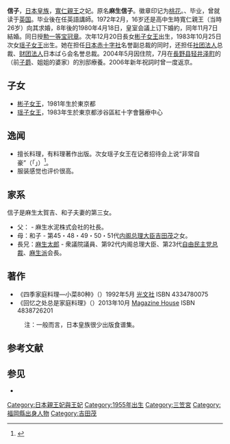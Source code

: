 {{東亞女性歷史人物
|名稱 =[[寛仁親王|寬仁親王]]妃 信子
|身份 =寬仁親王妃
|國家 =
|時代 =
|屆數 =
|前任 = 
|繼任 = 
|圖片名稱 =Princess Nobuko (cropped).jpg
|圖片大小 =
|圖片說明 =
|姓=
|名=信子
|姓名=
|字=
|最高職務 =
|封爵 =
|封號 =
|位號=
|位階=
|品階=
|御稱號 =<!--日本皇族之稱號-->
|宮號1 =<!--日本皇族之宮號-->
|宮號2 =<!--朝鮮王族之宮號-->
|封地 =
|湯沐邑 =
|神號 =
|尊號 =
|族裔 = 
|信仰 =<!--指的是宗教信仰-->
|旗籍 =<!--清朝旗人專用-->
|氏族 =
|府邸 =
|世系 = 
|初名 =
|乳名 =<!--日本、朝鮮、琉球以外人物用-->
|幼名 =<!--日本人用-->
|兒名 =<!--朝鮮人用-->
|童名 =<!--琉球人用-->
|小字=
|號=
|法號=
|院號=
|其他名號=
|出生日期=[[昭和|昭和]]三十年 {{birth date and age|1955|4|9}}
|出生地點=[[日本|日本]][[東京都|東京都]][[澀谷區|澀谷區]][[松濤|松濤]]
|婚年=1980年11月7日
|逝世日期=
|逝世地點=
|諡號=
|墓葬=
|祠廟=
|父親=麻生太賀吉
|嫡母=
|母親=麻生和子
|夫={{marriage|[[寬仁親王|寬仁親王]]|1980|2012|end=逝世}}
|婚姻名份=
|夫之父=[[三笠宮崇仁親王|三笠宮崇仁親王]]
|夫之母=[[崇仁親王妃百合子|百合子王妃]]
|夫之嫡母=
|夫之元配=
|夫之正室=
|夫之繼室=
|夫之平妻=
|夫之側室=
|兄弟=[[麻生太郎|麻生太郎]]<br>麻生次郎<br>麻生泰
|姊妹=相馬雪子<br>荒船旦子
|嫡兄弟=
|嫡姊妹=
|庶兄弟=
|庶姊妹=
|同胞兄弟=
|同胞姊妹=
|異母兄弟=
|異母姊妹=
|異父兄弟=
|異父姊妹=
|繼兄弟=
|繼姊妹=
|子=
|女=[[彬子女王|彬子女王]]<br>[[瑤子女王|瑤子女王]]
|養子=
|養女=
|繼子=
|繼女=
|其他親屬 =
|經歷 = 
|著作 =
|注釋=}}
{{日本皇室}}
'''信子'''{{BD|1955年|4月9日}}，[[日本|日本]][[皇族|皇族]]，[[寛仁親王|寬仁親王]]之妃。原名'''麻生信子'''。徽章印记为[[桃花|桃花]]。{{tsl|ja|聖心女子学院初等科}}、{{tsl|ja|聖心女子学院中等科|聖心女子学院中等科|中等科}}毕业，曾就读于[[英国|英国]]{{tsl|en|Finishing school|禮儀學校}}。毕业後在{{tsl|ja|松濤幼稚園}}任英語講師。1972年2月，16岁还是高中生時寬仁親王（当時26岁）向其求婚，8年後的1980年4月18日，皇室会議上订下婚約，同年11月7日結婚。同日授[[勲一等宝冠章|勲一等宝冠章]]。次年12月20日長女[[彬子女王|彬子女王]]出生，1983年10月25日次女[[瑶子女王|瑶子女王]]出生。她在担任[[日本赤十字社|日本赤十字社]]名誉副总裁的同时，还担任[[社团法人|社团法人]]{{tsl|ja|東京慈恵会|東京慈惠会}}总裁、[[财团法人|财团法人]]日本ばら会名誉总裁。2004年5月因{{tsl|en|Brain ischemia|脑缺血}}住院，7月在[[長野县|長野县]][[轻井泽町|轻井泽町]]的{{tsl|ja|相馬氏|相馬氏|相馬家}}（前[[子爵|子爵]]、姐姐的婆家）的別邸療養。2006年新年祝詞时曾一度返京。

== 子女 ==
* [[彬子女王|彬子女王]]，1981年生於東京都
* [[瑶子女王|瑶子女王]]，1983年生於東京都涉谷區紅十字會醫療中心

== 逸闻 ==
* 擅长料理，有料理著作出版。次女瑶子女王在记者招待会上说“非常自豪”（「{{lang|ja|とても自慢}}」）<ref>{{Cite web|url=http://www.kunaicho.go.jp/activity/activity/05/press06-h15.html|script-title=ja:瑶子女王殿下の記者会見の内容（要旨）|publisher=日本宫内厅|accessdate=2013-10-20|archiveurl=https://web.archive.org/web/20160914184752/http://www.kunaicho.go.jp/activity/activity/05/press06-h15.html|archivedate=2016-09-14|language=ja|dead-url=no}}</ref>。
* 服装感觉也评价很高。

== 家系 ==
信子是麻生太賀吉、和子夫妻的第三女。
* 父：{{tsl|ja|麻生太賀吉}} - 麻生水泥株式会社的社長。
* 母：和子 - 第45・48・49・50・51代[[内阁总理大臣|内阁总理大臣]][[吉田茂|吉田茂]]之女。
* 長兄：[[麻生太郎|麻生太郎]] - 衆議院議員、第92代内阁总理大臣、第23代[[自由民主党总裁|自由民主党总裁]]、[[麻生派|麻生派]]会長。

{{Familytree/start}}
{{Familytree|border=0|boxstyle=text-align:left|||||||||ND1|||||||||||ND1 = 野田勢三郎}}{{Familytree|border=0|boxstyle=text-align:left|||||||||}|-|-|ND2|||||||ND2 = 野田健三郎}}
{{Familytree|border=0|boxstyle=text-align:left|||||||||:||||}|-|-|-|ND3|||||ND3 = 野田宏一郎<br>（{{tsl|ja|野田昌宏}}）电视节目《{{tsl|ja|ひらけ!ポンキッキ}}》创始人}}
{{Familytree|border=0|boxstyle=text-align:left|||||||||:|||,|AS4|,|SZ2|||||AS4 = ツヤ子|SZ2 = {{tsl|ja|鈴木俊一 (衆議院議員)|鈴木俊一 (日本衆議院議員)|鈴木俊一}}}}
{{Familytree|border=0|boxstyle=text-align:left|||||||||:|||!|SZ1|^|SZ3|||||SZ1 = [[鈴木善幸|鈴木善幸]]<br>（首相）|SZ3 = [[麻生ちか子|千賀子]]}}
{{Familytree|border=0|boxstyle=text-align:left||KN1|v|KN2|:|||!|||||:||||||KN1 = {{tsl|ja|加納久宜}}|KN2 = {{tsl|ja|加納久朗}}}}
{{Familytree|border=0|boxstyle=text-align:left|||||)|-|-|-|KN3|!|||||:|||||KN3 = 八重子}}
{{Familytree|border=0|boxstyle=text-align:left|||||`|-|-|-|KN4|!||||,|AS6|||||KN4 = 夏子|AS6 = [[麻生太郎|麻生太郎]]}}
{{Familytree|border=0|boxstyle=text-align:left|||||||||}|-|-|^|AS5|)|AS7|||||AS5 = {{tsl|ja|麻生太賀吉}}|AS7 = 麻生次郎}}
{{Familytree|border=0|boxstyle=text-align:left|AS1|-|AS2|-|AS3||}|-|-|+|AS8|||||AS1 = 麻生賀郎|AS2 = [[麻生太吉|麻生太吉]]|AS3 = 麻生太郎|AS8 = 雪子}}
{{Familytree|border=0|boxstyle=text-align:left||||||||||||,|YS2|!|:|||||||YS2 = 和子}}
{{Familytree|border=0|boxstyle=text-align:left|||||TK1|-|YS1|)|YS3|!|SM1|SM2||TK1 = {{tsl|ja|竹内綱}}|YS1 = [[吉田茂|吉田茂]]<br>（首相）|YS3 = {{tsl|ja|吉田健一 (英文学者)|吉田健一 (英语学者)|吉田健一}}|SM1 = 相馬和胤|SM2 = （{{tsl|ja|相馬氏|相馬氏|相馬家}}第33代当主<br>Ming of Japan（{{lang|ja|ミングオブジャパン}}）社長）}}
{{Familytree|border=0|boxstyle=text-align:left|||||||||}|-|-|+|YS4|)|AS9|||||YS4 = 吉田正男|AS9 = 旦子}}
{{Familytree|border=0|boxstyle=text-align:left||||||||,|MK2|)|YS5|!|:|||||||MK2 = 雪子|YS5 = 江子}}
{{Familytree|border=0|boxstyle=text-align:left|OKB|-|MK1|!||||`|YS6|!|AR1|AR2||OKB = [[大久保利通|大久保利通]]|MK1 = [[牧野伸顕|牧野伸顕]]|YS6 = 樱子|AR1 = 荒船清彦|AR2 = （駐西班牙大使）}}
{{Familytree|border=0|boxstyle=text-align:left|||||}|-|-|(||||||||)|A10|||||AK2 = 英子|A10 = '''信子'''}}
{{Familytree|border=0|boxstyle=text-align:left|MS1|-|MS2|!||||||||!|}|-|-|v|AKK|MS1 = {{tsl|ja|三島通庸}}|MS2 = 峰子|AKK = [[彬子女王|彬子女王]]}}
{{Familytree|border=0|boxstyle=text-align:left||||||||`|MK3|||||!|TMH|`|YOK|MK3 = 利武子|TMH = [[寛仁親王|寬仁親王]]|YOK = [[瑶子女王|瑶子女王]]}}
{{Familytree|border=0|boxstyle=text-align:left|||||||||:|||||||`|A11|||||A11 = {{tsl|ja|麻生泰}}<br>（{{tsl|ja|麻生 (企業)|麻生 (企業)|麻生}}社長）}}
{{Familytree|border=0|boxstyle=text-align:left|||||||||}|-|-|-|AK2||:|||||||AK2 = 英子|TK1 = [[武見太郎|武見太郎]]<br>（日本医師会会長）}}
{{Familytree|border=0|boxstyle=text-align:left|||||||||:||||}|-|-|v|TK2|||||MK3 = 利武子 (1)|TK2 = 和子}}
{{Familytree|border=0|boxstyle=text-align:left|||||||||AK1||TK1|`|TK3|||||AK1 = 秋月種英|TK1 = [[武見太郎|武見太郎]]<br>（{{tsl|ja|日本医師会|日本医師会|日医}}会長）|TK3 = {{tsl|ja|武見敬三}}}}
{{Familytree/end}}

== 著作 ==
*《四季家庭料理—小菜80种》（{{lang|ja|四季の家庭料理―お惣菜80種}}）1992年5月 [[光文社|光文社]] ISBN 4334780075
*《回忆之处总是家庭料理》（{{lang|ja|思い出の先にはいつも家庭料理}}）2013年10月 [[Magazine_House|Magazine House]] ISBN 4838726201
:注：一般而言，日本皇族很少出版食谱集。

== 参考文献 ==
{{Reflist}}

== 参见 ==
* {{tsl|ja|麻生氏}}

[[Category:日本親王妃與王妃|Category:日本親王妃與王妃]]
<!-- [[Category:勲一等宝冠章受章者|Category:勲一等宝冠章受章者]] -->
[[Category:1955年出生|Category:1955年出生]]
[[Category:三笠宮|Category:三笠宮]]
[[Category:福岡縣出身人物|Category:福岡縣出身人物]]
[[Category:吉田茂|Category:吉田茂]]